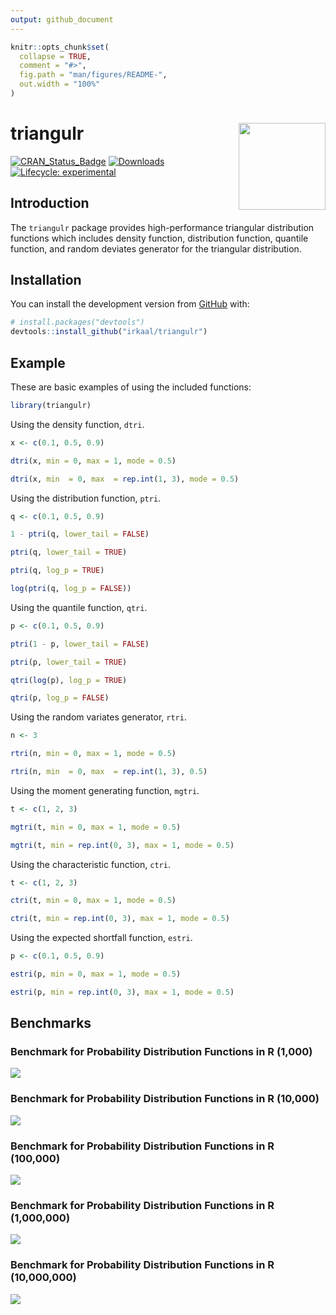 ```yaml
---
output: github_document
---
```


<!-- README.md is generated from README.Rmd. Please edit that file -->

```r
knitr::opts_chunk$set(
  collapse = TRUE,
  comment = "#>",
  fig.path = "man/figures/README-",
  out.width = "100%"
)
```

# triangulr <a href="https://irkaal.github.io/triangulr"><img src="man/figures/logo.png" align="right" height="139" /></a>

[![CRAN_Status_Badge](http://www.r-pkg.org/badges/version/triangulr)](http://cran.r-project.org/web/packages/triangulr)
[![Downloads](http://cranlogs.r-pkg.org/badges/triangulr)](http://cran.rstudio.com/package=triangulr)
[![Lifecycle: experimental](https://img.shields.io/badge/lifecycle-experimental-orange.svg)](https://www.tidyverse.org/lifecycle/#experimental)


## Introduction

The `triangulr` package provides high-performance triangular distribution
functions which includes density function, distribution function, quantile
function, and random deviates generator for the triangular distribution.


## Installation

<!-- You can install the released version of triangulr from [CRAN](https://CRAN.R-project.org) with: -->

<!-- ``` r -->
<!-- install.packages("triangulr") -->
<!-- ``` -->

<!-- And the development version from [GitHub](https://github.com/) with: -->
You can install the development version from [GitHub](https://github.com/) with:

``` r
# install.packages("devtools")
devtools::install_github("irkaal/triangulr")
```
## Example

These are basic examples of using the included functions:

```r
library(triangulr)
```

Using the density function, `dtri`.

```r
x <- c(0.1, 0.5, 0.9)

dtri(x, min = 0, max = 1, mode = 0.5)

dtri(x, min  = 0, max  = rep.int(1, 3), mode = 0.5)
```

Using the distribution function, `ptri`.

```r
q <- c(0.1, 0.5, 0.9)

1 - ptri(q, lower_tail = FALSE)

ptri(q, lower_tail = TRUE)

ptri(q, log_p = TRUE)

log(ptri(q, log_p = FALSE))
```

Using the quantile function, `qtri`.

```r
p <- c(0.1, 0.5, 0.9)

ptri(1 - p, lower_tail = FALSE)

ptri(p, lower_tail = TRUE)

qtri(log(p), log_p = TRUE)

qtri(p, log_p = FALSE)
```

Using the random variates generator, `rtri`.

```r
n <- 3

rtri(n, min = 0, max = 1, mode = 0.5)

rtri(n, min  = 0, max  = rep.int(1, 3), 0.5)
```

Using the moment generating function, `mgtri`.

```r
t <- c(1, 2, 3)

mgtri(t, min = 0, max = 1, mode = 0.5)

mgtri(t, min = rep.int(0, 3), max = 1, mode = 0.5)
```

Using the characteristic function, `ctri`.

```r
t <- c(1, 2, 3)

ctri(t, min = 0, max = 1, mode = 0.5)

ctri(t, min = rep.int(0, 3), max = 1, mode = 0.5)
```

Using the expected shortfall function, `estri`.

```r
p <- c(0.1, 0.5, 0.9)

estri(p, min = 0, max = 1, mode = 0.5)

estri(p, min = rep.int(0, 3), max = 1, mode = 0.5)
```



## Benchmarks

### Benchmark for Probability Distribution Functions in R (1,000)

![](benchmarks/plots/bench_ds_1000.png)

### Benchmark for Probability Distribution Functions in R (10,000)

![](benchmarks/plots/bench_ds_10000.png)

### Benchmark for Probability Distribution Functions in R (100,000)

![](benchmarks/plots/bench_ds_1e+05.png)

### Benchmark for Probability Distribution Functions in R (1,000,000)

![](benchmarks/plots/bench_ds_1e+06.png)

### Benchmark for Probability Distribution Functions in R (10,000,000)

![](benchmarks/plots/bench_ds_1e+07.png)
